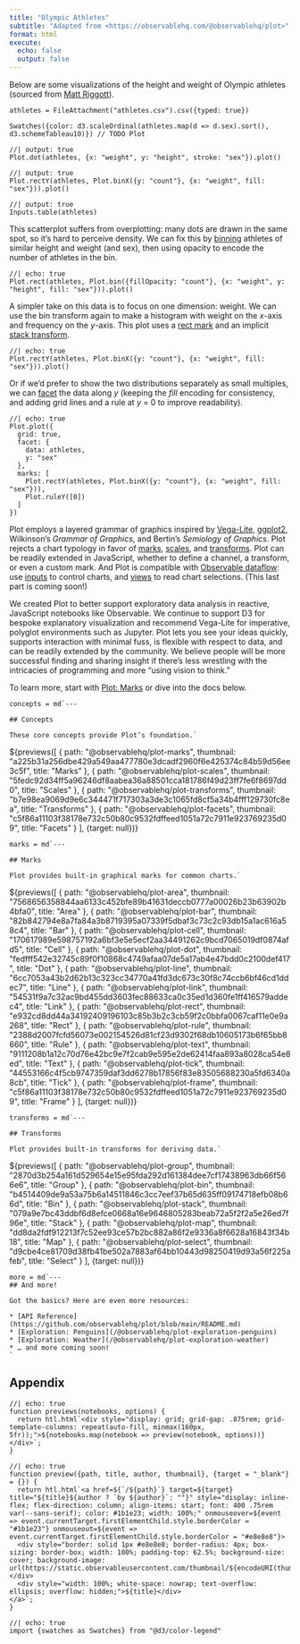 ```yaml
---
title: "Olympic Athletes"
subtitle: "Adapted from <https://observablehq.com/@observablehq/plot>"
format: html
execute:
  echo: false
  output: false
---
```


Below are some visualizations of the height and weight of Olympic athletes (sourced from [Matt Riggott](https://flother.is/2017/olympic-games-data/)).

```ojs
athletes = FileAttachment("athletes.csv").csv({typed: true})
```

```ojs
Swatches({color: d3.scaleOrdinal(athletes.map(d => d.sex).sort(), d3.schemeTableau10)}) // TODO Plot
```

::: {layout="[[1,1], [1]]"}

```ojs
//| output: true
Plot.dot(athletes, {x: "weight", y: "height", stroke: "sex"}).plot()
```


```ojs
//| output: true
Plot.rectY(athletes, Plot.binX({y: "count"}, {x: "weight", fill: "sex"})).plot()
```


```ojs
//| output: true
Inputs.table(athletes)
```

:::

This scatterplot suffers from overplotting: many dots are drawn in the same spot, so it’s hard to perceive density. We can fix this by [binning](/@observablehq/plot-bin) athletes of similar height and weight (and sex), then using opacity to encode the number of athletes in the bin.

```ojs
//| echo: true
Plot.rect(athletes, Plot.bin({fillOpacity: "count"}, {x: "weight", y: "height", fill: "sex"})).plot()
```

A simpler take on this data is to focus on one dimension: weight. We can use the bin transform again to make a histogram with weight on the *x*-axis and frequency on the *y*-axis. This plot uses a [rect mark](/@observablehq/plot-rect) and an implicit [stack transform](/@observablehq/plot-stack).

```ojs
//| echo: true
Plot.rectY(athletes, Plot.binX({y: "count"}, {x: "weight", fill: "sex"})).plot()
```

Or if we’d prefer to show the two distributions separately as small multiples, we can [facet](/@observablehq/plot-facets) the data along *y* (keeping the *fill* encoding for consistency, and adding grid lines and a rule at *y* = 0 to improve readability).

```ojs
//| echo: true
Plot.plot({
  grid: true,
  facet: {
    data: athletes,
    y: "sex"
  },
  marks: [
    Plot.rectY(athletes, Plot.binX({y: "count"}, {x: "weight", fill: "sex"})),
    Plot.ruleY([0])
  ]
})
```

Plot employs a layered grammar of graphics inspired by [Vega-Lite](https://vega.github.io/vega-lite/), [ggplot2](https://vita.had.co.nz/papers/layered-grammar.html), Wilkinson’s *Grammar of Graphics*, and Bertin’s *Semiology of Graphics*. Plot rejects a chart typology in favor of [marks](/@observablehq/plot-marks), [scales](/@observablehq/plot-scales), and [transforms](/@observablehq/plot-transforms). Plot can be readily extended in JavaScript, whether to define a channel, a transform, or even a custom mark. And Plot is compatible with [Observable dataflow](/@observablehq/how-observable-runs): use [inputs](/@observablehq/inputs) to control charts, and [views](/@observablehq/introduction-to-views) to read chart selections. (This last part is coming soon!)

We created Plot to better support exploratory data analysis in reactive, JavaScript notebooks like Observable. We continue to support D3 for bespoke explanatory visualization and recommend Vega-Lite for imperative, polyglot environments such as Jupyter. Plot lets you see your ideas quickly, supports interaction with minimal fuss, is flexible with respect to data, and can be readily extended by the community. We believe people will be more successful finding and sharing insight if there’s less wrestling with the intricacies of programming and more “using vision to think.”

To learn more, start with [Plot: Marks](/@observablehq/plot-marks) or dive into the docs below.

```ojs
concepts = md`---

## Concepts

These core concepts provide Plot’s foundation.`
```

```{=html}
${previews([
{
  path: "@observablehq/plot-marks",
  thumbnail: "a225b31a256dbe429a549aa477780e3dcadf2960f6e425374c84b59d56ee3c5f",
  title: "Marks"
},
{
  path: "@observablehq/plot-scales",
  thumbnail: "5fedc92d34ff5a96246df8aabea36a88501cca181786f49d23ff7fe6f8697dd0",
  title: "Scales"
},
{
  path: "@observablehq/plot-transforms",
  thumbnail: "b7e98ea9069d9e6c344471f717303a3de3c1065fd8cf5a34b4fff129730fc8ea",
  title: "Transforms"
},
{
  path: "@observablehq/plot-facets",
  thumbnail: "c5f86a11103f38178e732c50b80c9532fdffeed1051a72c7911e923769235d09",
  title: "Facets"
}
], {target: null})}
```

```ojs
marks = md`---

## Marks

Plot provides built-in graphical marks for common charts.`
```

```{=html}
${previews([
{
  path: "@observablehq/plot-area",
  thumbnail: "7568656358844aa6133c452bfe89b41631deccb0777a00026b23b63902b4bfa0",
  title: "Area"
},
{
  path: "@observablehq/plot-bar",
  thumbnail: "82b842794e8a7fa84a3b8719395a07339f5dbaf3c73c2c93db15a1ac616a58c4",
  title: "Bar"
},
{
  path: "@observablehq/plot-cell",
  thumbnail: "170617989e598757192a6bf3e5e5ecf2aa34491262c9bcd7065019df0874afd5",
  title: "Cell"
},
{
  path: "@observablehq/plot-dot",
  thumbnail: "fedfff542e32745c89f0f10868c4749afaa07de5a17ab4e47bdd0c2100def417",
  title: "Dot"
},
{
  path: "@observablehq/plot-line",
  thumbnail: "6cc7053a43b2d62b13c323cc34770a41fd3dc673c30f8c74ccb6bf46cd1ddec7",
  title: "Line"
},
{
  path: "@observablehq/plot-link",
  thumbnail: "54531f9a7c32ac9bd455dd3603fec88633ca0c35ed1d360fe1ff416579addec4",
  title: "Link"
},
{
  path: "@observablehq/plot-rect",
  thumbnail: "e932cd8dd44a34192409196103c85b3b2c3cb59f2c0bbfa0067caf11e0e9a268",
  title: "Rect"
},
{
  path: "@observablehq/plot-rule",
  thumbnail: "2388d2007fcfd56073e002154526d81cf23d9302f68db10605173b6f65bb8660",
  title: "Rule"
},
{
  path: "@observablehq/plot-text",
  thumbnail: "9111208b1a12c70d76e42bc9e7f2cab9e595e2de62414faa893a8028ca54e8ed",
  title: "Text"
},
{
  path: "@observablehq/plot-tick",
  thumbnail: "44553166c4f5cb9747359daf3dd6278b17856f83e83505688230a5fd6340a8cb",
  title: "Tick"
},
{
  path: "@observablehq/plot-frame",
  thumbnail: "c5f86a11103f38178e732c50b80c9532fdffeed1051a72c7911e923769235d09",
  title: "Frame"
}
], {target: null})}
```

```ojs
transforms = md`---

## Transforms

Plot provides built-in transforms for deriving data.`
```

```{=html}
${previews([
{
  path: "@observablehq/plot-group",
  thumbnail: "2870d3b254a161d529654e15e95fda292d161384dee7cf17438963db66f566e6",
  title: "Group"
},
{
  path: "@observablehq/plot-bin",
  thumbnail: "b4514409de9a53a75b6a14511846c3cc7eef37b65d635ff09174718efb08b66d",
  title: "Bin"
},
{
  path: "@observablehq/plot-stack",
  thumbnail: "079a9e7bc43ddbf6d8efce0668a16e9646805283beab72a5f2f2a5e26ed7f96e",
  title: "Stack"
},
{
  path: "@observablehq/plot-map",
  thumbnail: "dd8da2fdf912213f7c52ee93ce57b2bc882a86f2e9336a8f6628a16843f34b18",
  title: "Map"
},
{
  path: "@observablehq/plot-select",
  thumbnail: "d9cbe4ce81709d38fb41be502a7883af64bb10443d98250419d93a56f225afeb",
  title: "Select"
}
], {target: null})}
```

```ojs
more = md`---
## And more!

Got the basics? Here are even more resources:

* [API Reference](https://github.com/observablehq/plot/blob/main/README.md)
* [Exploration: Penguins](/@observablehq/plot-exploration-penguins)
* [Exploration: Weather](/@observablehq/plot-exploration-weather)
* … and more coming soon!
`
```


## Appendix

```ojs
//| echo: true
function previews(notebooks, options) {
  return htl.html`<div style="display: grid; grid-gap: .875rem; grid-template-columns: repeat(auto-fill, minmax(160px, 5fr));">${notebooks.map(notebook => preview(notebook, options))}</div>`;
}
```

```ojs
//| echo: true
function preview({path, title, author, thumbnail}, {target = "_blank"} = {}) {
  return htl.html`<a href=${`/${path}`} target=${target} title="${title}${author ? `by ${author}`: ""}" style="display: inline-flex; flex-direction: column; align-items: start; font: 400 .75rem var(--sans-serif); color: #1b1e23; width: 100%;" onmouseover=${event => event.currentTarget.firstElementChild.style.borderColor = "#1b1e23"} onmouseout=${event => event.currentTarget.firstElementChild.style.borderColor = "#e8e8e8"}>
  <div style="border: solid 1px #e8e8e8; border-radius: 4px; box-sizing: border-box; width: 100%; padding-top: 62.5%; background-size: cover; background-image: url(https://static.observableusercontent.com/thumbnail/${encodeURI(thumbnail)}.jpg);"></div>
  <div style="width: 100%; white-space: nowrap; text-overflow: ellipsis; overflow: hidden;">${title}</div>
</a>`;
}
```

```ojs
//| echo: true
import {swatches as Swatches} from "@d3/color-legend"
```

